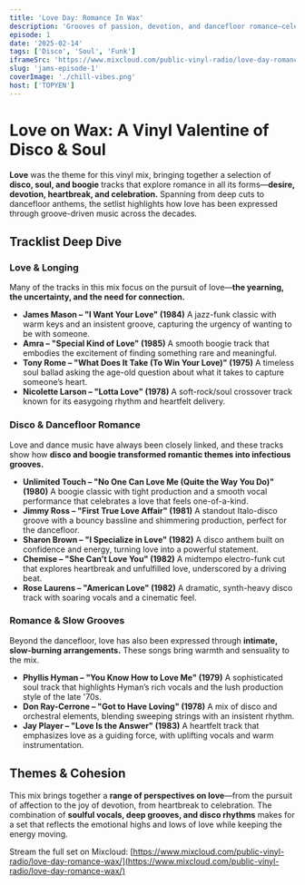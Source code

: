 ```yaml
---
title: 'Love Day: Romance In Wax'
description: 'Grooves of passion, devotion, and dancefloor romance—celebrating love through disco, soul, and boogie.'
episode: 1
date: '2025-02-14'
tags: ['Disco', 'Soul', 'Funk']
iframeSrc: 'https://www.mixcloud.com/public-vinyl-radio/love-day-romance-wax/'
slug: 'jams-episode-1'
coverImage: './chill-vibes.png'
host: ['TOPYEN']
---
```


# **Love on Wax: A Vinyl Valentine of Disco & Soul**

**Love** was the theme for this vinyl mix, bringing together a selection of **disco, soul, and boogie** tracks that explore romance in all its forms—**desire, devotion, heartbreak, and celebration.** Spanning from deep cuts to dancefloor anthems, the setlist highlights how love has been expressed through groove-driven music across the decades.

## **Tracklist Deep Dive**

### **Love & Longing**

Many of the tracks in this mix focus on the pursuit of love—**the yearning, the uncertainty, and the need for connection.**

- **James Mason – "I Want Your Love" (1984)**
  A jazz-funk classic with warm keys and an insistent groove, capturing the urgency of wanting to be with someone.
- **Amra – "Special Kind of Love" (1985)**
  A smooth boogie track that embodies the excitement of finding something rare and meaningful.
- **Tony Rome – "What Does It Take (To Win Your Love)" (1975)**
  A timeless soul ballad asking the age-old question about what it takes to capture someone’s heart.
- **Nicolette Larson – "Lotta Love" (1978)**
  A soft-rock/soul crossover track known for its easygoing rhythm and heartfelt delivery.

### **Disco & Dancefloor Romance**

Love and dance music have always been closely linked, and these tracks show how **disco and boogie transformed romantic themes into infectious grooves.**

- **Unlimited Touch – "No One Can Love Me (Quite the Way You Do)" (1980)**
  A boogie classic with tight production and a smooth vocal performance that celebrates a love that feels one-of-a-kind.
- **Jimmy Ross – "First True Love Affair" (1981)**
  A standout Italo-disco groove with a bouncy bassline and shimmering production, perfect for the dancefloor.
- **Sharon Brown – "I Specialize in Love" (1982)**
  A disco anthem built on confidence and energy, turning love into a powerful statement.
- **Chemise – "She Can’t Love You" (1982)**
  A midtempo electro-funk cut that explores heartbreak and unfulfilled love, underscored by a driving beat.
- **Rose Laurens – "American Love" (1982)**
  A dramatic, synth-heavy disco track with soaring vocals and a cinematic feel.

### **Romance & Slow Grooves**

Beyond the dancefloor, love has also been expressed through **intimate, slow-burning arrangements.** These songs bring warmth and sensuality to the mix.

- **Phyllis Hyman – "You Know How to Love Me" (1979)**
  A sophisticated soul track that highlights Hyman’s rich vocals and the lush production style of the late '70s.
- **Don Ray-Cerrone – "Got to Have Loving" (1978)**
  A mix of disco and orchestral elements, blending sweeping strings with an insistent rhythm.
- **Jay Player – "Love Is the Answer" (1983)**
  A heartfelt track that emphasizes love as a guiding force, with uplifting vocals and warm instrumentation.

## **Themes & Cohesion**

This mix brings together a **range of perspectives on love**—from the pursuit of affection to the joy of devotion, from heartbreak to celebration. The combination of **soulful vocals, deep grooves, and disco rhythms** makes for a set that reflects the emotional highs and lows of love while keeping the energy moving.

Stream the full set on Mixcloud: [https://www.mixcloud.com/public-vinyl-radio/love-day-romance-wax/](https://www.mixcloud.com/public-vinyl-radio/love-day-romance-wax/)
